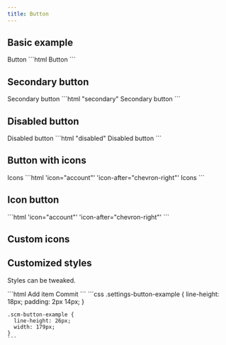 ---
title: Button
---



<Imports />
<PageSwitcher />
<FormControlInfo />

## Basic example

<Demo>
  <vscode-button>Button</vscode-button>
  <Fragment slot="html">
    ```html
    <vscode-button>Button</vscode-button>
    ```
  </Fragment>
</Demo>

## Secondary button

<Demo>
  <vscode-button secondary>Secondary button</vscode-button>
  <Fragment slot="html">
    ```html "secondary"
    <vscode-button secondary>Secondary button</vscode-button>
    ```
  </Fragment>
</Demo>

## Disabled button

<Demo>
  <vscode-button disabled>Disabled button</vscode-button>
  <Fragment slot="html">
    ```html "disabled"
    <vscode-button disabled>Disabled button</vscode-button>
    ```
  </Fragment>
</Demo>

## Button with icons

<IconsInfo />

<Demo>
  <vscode-button icon="account" icon-after="chevron-right">Icons</vscode-button>
  <Fragment slot="html">
    ```html 'icon="account"' 'icon-after="chevron-right"'
    <vscode-button icon="account" icon-after="chevron-right">Icons</vscode-button>
    ```
  </Fragment>
</Demo>

## Icon button

<Demo>
  <vscode-button icon="settings-gear" title="Settings"></vscode-button>
  <Fragment slot="html">
    ```html 'icon="account"' 'icon-after="chevron-right"'
    <vscode-button icon="settings-gear" title="Settings"></vscode-button>
    ```
  </Fragment>
</Demo>

## Custom icons

<Demo>
  <CustomIcon />
</Demo>

## Customized styles

Styles can be tweaked.

<Demo>
  <CustomizedStyles />
  <Fragment slot="html">
    ```html
    <vscode-button class="settings-button-example">Add item</vscode-button>
    <vscode-button class="scm-button-example" icon="check">Commit</vscode-button>
    ```
  </Fragment>
  <Fragment slot="css">
    ```css
    .settings-button-example {
      line-height: 18px;
      padding: 2px 14px;
    }

    .scm-button-example {
      line-height: 26px;
      width: 179px;
    }
    ```
  </Fragment>
</Demo>
